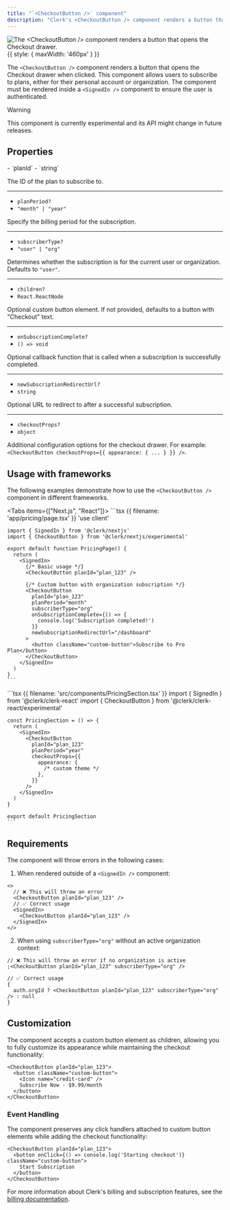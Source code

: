 ```yaml
---
title: "`<CheckoutButton />` component"
description: "Clerk's <CheckoutButton /> component renders a button that opens the Checkout drawer for plan subscriptions."
---
```


![The \<CheckoutButton /> component renders a button that opens the Checkout drawer.](/docs/images/ui-components/checkout-button.png){{ style: { maxWidth: '460px' } }}

The `<CheckoutButton />` component renders a button that opens the Checkout drawer when clicked. This component allows users to subscribe to plans, either for their personal account or organization. The component must be rendered inside a `<SignedIn />` component to ensure the user is authenticated.

> [!WARNING]
> This component is currently experimental and its API might change in future releases.

## Properties

<Properties>
  - `planId`
  - `string`

  The ID of the plan to subscribe to.

  ---

  - `planPeriod?`
  - `"month" | "year"`

  Specify the billing period for the subscription.

  ---

  - `subscriberType?`
  - `"user" | "org"`

  Determines whether the subscription is for the current user or organization. Defaults to `"user"`.

  ---

  - `children?`
  - `React.ReactNode`

  Optional custom button element. If not provided, defaults to a button with "Checkout" text.

  ---

  - `onSubscriptionComplete?`
  - `() => void`

  Optional callback function that is called when a subscription is successfully completed.

  ---

  - `newSubscriptionRedirectUrl?`
  - `string`

  Optional URL to redirect to after a successful subscription.

  ---

  - `checkoutProps?`
  - `object`

  Additional configuration options for the checkout drawer. For example: `<CheckoutButton checkoutProps={{ appearance: { ... } }} />`.
</Properties>

## Usage with frameworks

The following examples demonstrate how to use the `<CheckoutButton />` component in different frameworks.

<Tabs items={["Next.js", "React"]}>
  <Tab>
    ```tsx {{ filename: 'app/pricing/page.tsx' }}
    'use client'

    import { SignedIn } from '@clerk/nextjs'
    import { CheckoutButton } from '@clerk/nextjs/experimental'

    export default function PricingPage() {
      return (
        <SignedIn>
          {/* Basic usage */}
          <CheckoutButton planId="plan_123" />

          {/* Custom button with organization subscription */}
          <CheckoutButton
            planId="plan_123"
            planPeriod="month"
            subscriberType="org"
            onSubscriptionComplete={() => {
              console.log('Subscription completed!')
            }}
            newSubscriptionRedirectUrl="/dashboard"
          >
            <button className="custom-button">Subscribe to Pro Plan</button>
          </CheckoutButton>
        </SignedIn>
      )
    }
    ```
  </Tab>

  <Tab>
    ```tsx {{ filename: 'src/components/PricingSection.tsx' }}
    import { SignedIn } from '@clerk/clerk-react'
    import { CheckoutButton } from '@clerk/clerk-react/experimental'

    const PricingSection = () => {
      return (
        <SignedIn>
          <CheckoutButton
            planId="plan_123"
            planPeriod="year"
            checkoutProps={{
              appearance: {
                /* custom theme */
              },
            }}
          />
        </SignedIn>
      )
    }

    export default PricingSection
    ```
  </Tab>
</Tabs>

## Requirements

The component will throw errors in the following cases:

1. When rendered outside of a `<SignedIn />` component:

```tsx
<>
  // ❌ This will throw an error
  <CheckoutButton planId="plan_123" />
  // ✅ Correct usage
  <SignedIn>
    <CheckoutButton planId="plan_123" />
  </SignedIn>
</>
```

2. When using `subscriberType="org"` without an active organization context:

```tsx
// ❌ This will throw an error if no organization is active
;<CheckoutButton planId="plan_123" subscriberType="org" />

// ✅ Correct usage
{
  auth.orgId ? <CheckoutButton planId="plan_123" subscriberType="org" /> : null
}
```

## Customization

The component accepts a custom button element as children, allowing you to fully customize its appearance while maintaining the checkout functionality:

```tsx
<CheckoutButton planId="plan_123">
  <button className="custom-button">
    <Icon name="credit-card" />
    Subscribe Now - $9.99/month
  </button>
</CheckoutButton>
```

### Event Handling

The component preserves any click handlers attached to custom button elements while adding the checkout functionality:

```tsx
<CheckoutButton planId="plan_123">
  <button onClick={() => console.log('Starting checkout')} className="custom-button">
    Start Subscription
  </button>
</CheckoutButton>
```

For more information about Clerk's billing and subscription features, see the [billing documentation](/docs/billing/overview).
